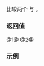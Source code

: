 {{cpp/chrono/title|1=operator==,&lt;=&gt;{{small|(std::chrono::month)}}}}
{{cpp/chrono/month/navbar}}
{{dcl begin}}
{{dcl header|chrono}}
{{dcl|since=c++20|num=1|1=
constexpr bool operator==( const std::chrono::month&amp; x,
                           const std::chrono::month&amp; y ) noexcept;
}}
{{dcl|since=c++20|num=2|1=
constexpr std::strong_ordering operator&lt;=&gt;( const std::chrono::month&amp; x,
                                            const std::chrono::month&amp; y ) noexcept;
}}
{{dcl end}}
比较两个 {{lc|std::chrono::month}} {{c|x}} 与 {{c|y}}。

{{cpp/note synthesized compare}}

===返回值===
@1@ {{c|1=unsigned(x) == unsigned(y)}}
@2@ {{c|1=unsigned(x) &lt;=&gt; unsigned(y)}}

=== 示例 ===
{{example
|code=
#include &lt;chrono&gt;

int main()
{
    constexpr std::chrono::month m1{6}, m2{8};

    static_assert
    (
        m1 &lt; m2 &amp;&amp; m1 == m1 &amp;&amp; m1 &lt;= m2 &amp;&amp;
        m2 &gt; m1 &amp;&amp; m2 != m1 &amp;&amp; m2 &gt;= m1 &amp;&amp;
        m1 &lt;=&gt; m2 != 0
    );
}
}}

{{langlinks|en|es|ja|ru}}